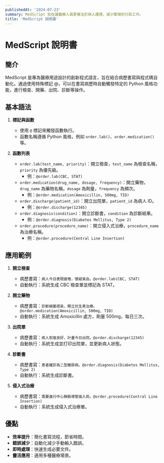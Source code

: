 ```yaml
---
publishedAt: '2024-07-23'
summary: MedScript 旨在讓醫療人員更專注於病人護理，減少繁瑣的行政工作。
title: 'MedScript 說明書'
---
```


# MedScript 說明書

## 簡介

MedScript 是專為醫療用途設計的創新程式語言，旨在結合病歷書寫與程式碼自動化。通過使用特殊標記 @，可以在書寫病歷時自動觸發特定的 Python 風格功能，進行檢查、開藥、出院、診斷等操作。

## 基本語法

1. **標記與函數**

   - 使用 `@` 標記來觸發函數執行。
   - 函數名稱遵循 Python 風格，例如 `order.lab()`、`order.medication()` 等。

2. **函數列表**
   - `order.lab(test_name, priority)`：開立檢查，`test_name` 為檢查名稱，`priority` 為優先級。
     - 例：`@order.lab(CBC, STAT)`
   - `order.medication(drug_name, dosage, frequency)`：開立藥物，`drug_name` 為藥物名稱，`dosage` 為劑量，`frequency` 為頻次。
     - 例：`@order.medication(Amoxicillin, 500mg, TID)`
   - `order.discharge(patient_id)`：開立出院單，`patient_id` 為病人 ID。
     - 例：`@order.discharge(12345)`
   - `order.diagnosis(condition)`：開立診斷書，`condition` 為診斷結果。
     - 例：`@order.diagnosis(Diabetes Mellitus, Type 2)`
   - `order.procedure(procedure_name)`：開立侵入式治療，`procedure_name` 為治療名稱。
     - 例：`@order.procedure(Central Line Insertion)`

## 應用範例

1. **開立檢查**

   - 病歷書寫：`病人今日表現疲倦，懷疑貧血。@order.lab(CBC, STAT)`
   - 自動執行：系統生成 CBC 檢查單並標記為 STAT。

2. **開立藥物**

   - 病歷書寫：`診斷細菌感染，開立抗生素治療。@order.medication(Amoxicillin, 500mg, TID)`
   - 自動執行：系統生成 Amoxicillin 處方，劑量 500mg，每日三次。

3. **出院單**

   - 病歷書寫：`病人恢復良好，計畫今日出院。@order.discharge(12345)`
   - 自動執行：系統生成並打印出院單，並更新病人狀態。

4. **診斷書**

   - 病歷書寫：`患者確診為二型糖尿病。@order.diagnosis(Diabetes Mellitus, Type 2)`
   - 自動執行：系統生成診斷書。

5. **侵入式治療**
   - 病歷書寫：`需要進行中心靜脈導管插入術。@order.procedure(Central Line Insertion)`
   - 自動執行：系統生成侵入式治療單。

## 優點

- **效率提升**：簡化書寫流程，節省時間。
- **錯誤減少**：自動化減少手動輸入錯誤。
- **即時處理**：快速生成必要文件。
- **靈活應用**：適用多種醫療場景。